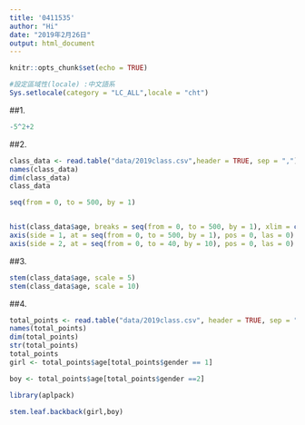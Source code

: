 ---
title: '0411535'
author: "Hi"
date: "2019年2月26日"
output: html_document
---

```{r setup, include=FALSE}
knitr::opts_chunk$set(echo = TRUE)
```

```{r chinese, include=FALSE}
#設定區域性(locale) :中文語系
Sys.setlocale(category = "LC_ALL",locale = "cht")
```
##1.

```{r arithmetic}
-5^2+2
```

##2.

```{r}
class_data <- read.table("data/2019class.csv",header = TRUE, sep = ",")
names(class_data)
dim(class_data)
class_data
```

```{r}
seq(from = 0, to = 500, by = 1)


hist(class_data$age, breaks = seq(from = 0, to = 500, by = 1), xlim = c(0, 500), main = "老師年齡猜測", xlab = "老師年齡", ylab = "次數", xaxt = "n", yaxt = "n")
axis(side = 1, at = seq(from = 0, to = 500, by = 1), pos = 0, las = 0)
axis(side = 2, at = seq(from = 0, to = 40, by = 10), pos = 0, las = 0)

```

##3.

```{r}
stem(class_data$age, scale = 5)
stem(class_data$age, scale = 10)

```

##4.

```{r}
total_points <- read.table("data/2019class.csv", header = TRUE, sep = ",")
names(total_points)
dim(total_points)
str(total_points)
total_points
girl <- total_points$age[total_points$gender == 1]

boy <- total_points$age[total_points$gender ==2]

library(aplpack)

stem.leaf.backback(girl,boy)
```